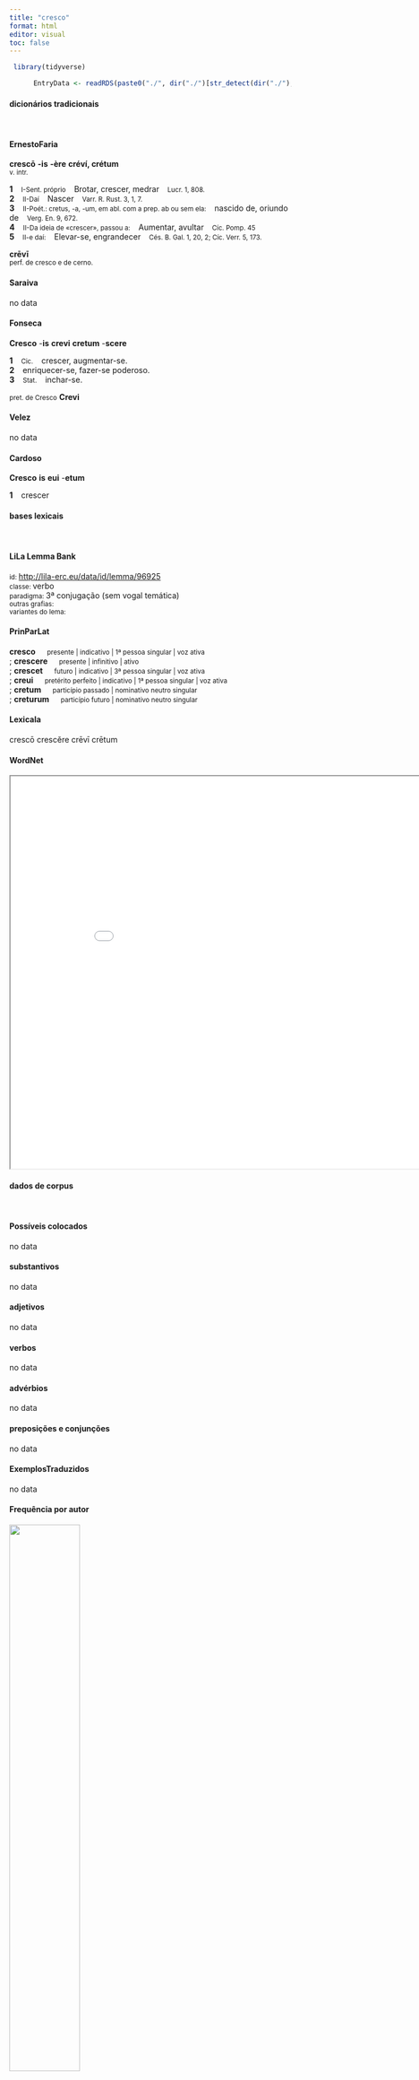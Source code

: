 ```yaml
---
title: "cresco"
format: html
editor: visual
toc: false
---
```



```r
 library(tidyverse) 

      EntryData <- readRDS(paste0("./", dir("./")[str_detect(dir("./"), "_xx99-114-101-115-99-111xx_.rds")]))

```


#### dicionários tradicionais

&emsp;




::: panel-tabset

#### ErnestoFaria

<b>crescō</b> <b>-is</b> <b>-ère</b> <b>créví, crétum</b> <br> <small>v. intr.</small> <br> <small></small>   <p> <b>1</b> &ensp; <small>I-Sent. próprio</small> &ensp; Brotar, crescer, medrar &ensp; <small>Lucr. 1, 808.</small> <br> <b>2</b> &ensp; <small>II-Daí</small> &ensp; Nascer &ensp; <small>Varr. R. Rust. 3, 1, 7.</small> <br> <b>3</b> &ensp; <small>II-Poét.: cretus, -a, -um, em abl. com a prep. ab ou sem ela:</small> &ensp; nascido de, oriundo de &ensp; <small>Verg. En. 9, 672.</small> <br> <b>4</b> &ensp; <small>II-Da ideia de «crescer», passou a:</small> &ensp; Aumentar, avultar &ensp; <small>Cíc. Pomp. 45</small> <br> <b>5</b> &ensp; <small>II-e daí:</small> &ensp; Elevar-se, engrandecer &ensp; <small>Cés. B. Gal. 1, 20, 2; Cíc. Verr. 5, 173.</small> </p> 
 <b>crēvī</b> <br> <small>perf. de cresco e de cerno.</small> <br> <small></small>




#### Saraiva

no data




#### Fonseca

<b>Cresco</b> -<b>is</b> <b>crevi</b> <b>cretum</b> -<b>scere</b>   <p> <b>1</b> &ensp; <small>Cic.</small> &ensp; crescer, augmentar-se. <br> <b>2</b> &ensp; enriquecer-se, fazer-se poderoso. <br> <b>3</b> &ensp; <small>Stat.</small> &ensp; inchar-se. </p> 
 <small>pret. de Cresco</small> <b>Crevi</b>




#### Velez

no data




#### Cardoso

<b>Cresco</b> <b>is</b> <b>eui</b> -<b>etum</b>   <p> <b>1</b> &ensp; crescer </p>


:::



#### bases lexicais

&emsp;






::: panel-tabset

#### LiLa Lemma Bank

<small> id: </small> <a href=' http://lila-erc.eu/data/id/lemma/96925 ' target="_blank"> http://lila-erc.eu/data/id/lemma/96925 </a> <br>
<small> classe: </small> verbo    <br>
<small> paradigma: </small> 3ª conjugação (sem vogal temática) <br>
<small> outras grafias: </small>  <br>
<small> variantes do lema: </small>  <br>





#### PrinParLat

<b> cresco </b>&emsp;<small> presente | indicativo | 1ª pessoa singular | voz ativa </small><br>
; <b> crescere </b>&emsp;<small> presente | infinitivo | ativo </small><br>
; <b> crescet </b>&emsp;<small> futuro | indicativo | 3ª pessoa singular | voz ativa </small><br>
; <b> creui </b>&emsp;<small> pretérito perfeito | indicativo | 1ª pessoa singular | voz ativa </small><br>
; <b> cretum </b>&emsp;<small> particípio passado | nominativo neutro singular </small><br>
; <b> creturum </b>&emsp;<small> particípio futuro | nominativo neutro singular </small><br>





#### Lexicala

crescō 
 crescĕre 
 crēvī 
 crētum




#### WordNet

<iframe width='900' height='700' src='Media/Tree__xx99-114-101-115-99-111xx__sem_type_lexemes_pt.html'>

</iframe>


:::



#### dados de corpus

&emsp;




::: panel-tabset

#### Possíveis colocados

no data




#### substantivos

no data




#### adjetivos

no data




#### verbos

no data




#### advérbios

no data




#### preposições e conjunções

no data


:::



::: panel-tabset

#### ExemplosTraduzidos

no data




#### Frequência por autor

![](./Media/barchart__xx99-114-101-115-99-111xx__lemma_BY_author_Frequencies.webp){width=50% fig-alt='This charts plots the frequency of lemma by author_Frequencies. The Sallustius subcorpus registers the highest normalized frequency, with the value of 8.35 and an absolute frequency of 9. The Ovidius subcorpus follows, with a normalized frequency of 5.15 and an absolute frequency of 3. the subcorpus with the least normalized frequency is Phaedrus with the normalized value of 0 and an absolute freqeuncy of 0. here are all the values: subcorpus: Caesar ; normalized frequency: 1 ; absolute frequency: 0.377672029609487. subcorpus: Cicero ; normalized frequency: 9 ; absolute frequency: 0.560663825969948. subcorpus: Horatius ; normalized frequency: 1 ; absolute frequency: 0.888020602077968. subcorpus: Ovidius ; normalized frequency: 3 ; absolute frequency: 5.14756348661633. subcorpus: Phaedrus ; normalized frequency: 0 ; absolute frequency: 0. subcorpus: Sallustius ; normalized frequency: 9 ; absolute frequency: 8.3480196642241. subcorpus: Seneca ; normalized frequency: 16 ; absolute frequency: 2.98613314421157. subcorpus: Suetonius ; normalized frequency: 0 ; absolute frequency: 0. subcorpus: Tacitus ; normalized frequency: 0 ; absolute frequency: 0. subcorpus: Vergilius ; normalized frequency: 0 ; absolute frequency: 0. subcorpus: Hieronymus ; normalized frequency: 1 ; absolute frequency: 2.24668613794653'}




#### Frequência por gênero

![](./Media/barchart__xx99-114-101-115-99-111xx__lemma_BY_genre_Frequencies.webp){width=50% fig-alt='This charts plots the frequency of lemma by genre_Frequencies. The Poesia.didática subcorpus registers the highest normalized frequency, with the value of 2.54 and an absolute frequency of 3. The Prosa.filosófica subcorpus follows, with a normalized frequency of 2.47 and an absolute frequency of 15. the subcorpus with the least normalized frequency is Poesia.épica with the normalized value of 0 and an absolute freqeuncy of 0. here are all the values: subcorpus: Prosa.histórica ; normalized frequency: 10 ; absolute frequency: 2.43433384454344. subcorpus: Prosa.filosófica ; normalized frequency: 15 ; absolute frequency: 2.47112897645838. subcorpus: Prosa.oratória ; normalized frequency: 7 ; absolute frequency: 0.672088177968949. subcorpus: Prosa.epistolográfica ; normalized frequency: 1 ; absolute frequency: 0.264977874347492. subcorpus: Poesia.lírica ; normalized frequency: 1 ; absolute frequency: 0.84125515268781. subcorpus: Poesia.didática ; normalized frequency: 3 ; absolute frequency: 2.54474510136568. subcorpus: Poesia.trágica ; normalized frequency: 2 ; absolute frequency: 1.73731758165393. subcorpus: Poesia.épica ; normalized frequency: 0 ; absolute frequency: 0. subcorpus: Prosa.ficcional ; normalized frequency: 1 ; absolute frequency: 2.24668613794653'}




#### Frequência por século

![](./Media/barchart__xx99-114-101-115-99-111xx__lemma_BY_period_Frequencies.webp){width=50% fig-alt='This charts plots the frequency of lemma by period_Frequencies. The I.d.C. subcorpus registers the highest normalized frequency, with the value of 2.91 and an absolute frequency of 19. The II.d.C. subcorpus follows, with a normalized frequency of 0 and an absolute frequency of 0. the subcorpus with the least normalized frequency is II.d.C. with the normalized value of 0 and an absolute freqeuncy of 0. here are all the values: subcorpus: I.a.C. ; normalized frequency: 20 ; absolute frequency: 0.930882010705143. subcorpus: I.d.C. ; normalized frequency: 19 ; absolute frequency: 2.90653204834022. subcorpus: II.d.C. ; normalized frequency: 0 ; absolute frequency: 0. subcorpus: IV.d.C. ; normalized frequency: 1 ; absolute frequency: 2.24668613794653'}


:::

